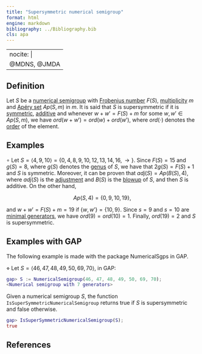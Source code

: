 ```yaml
---
title: "Supersymmetric numerical semigroup"
format: html
engine: markdown
bibliography: ../Bibliography.bib
cls: apa
---
```


---
nocite: |
  @MDNS, @JMDA
---


<!-- -->

## Definition

Let $S$ be a [numerical semigroup](../Basic-concepts/Numerical-semigroup.qmd) with [Frobenius number](../Basic-concepts/Frobenius-number.qmd) $F(S)$, [multiplicity](../Basic-concepts/Multiplicity.qmd) $m$ and [Apéry set](../Basic-concepts/Apery-set.qmd) $Ap(S,m)$ in $m$. It is said that $S$ is supersymmetric if it is [symmetric](NS-symmetric.qmd), [additive](NS-additive.qmd) and whenever $w + w' = F(S) + m$ for some $w, w' \in Ap(S,m)$, we have $ord(w + w') = ord(w) + ord(w')$, where $ord(\cdot)$ denotes the [order](../Fact-and-div/Order-of-an-element.qmd) of the element.

## Examples

$\circ$ Let $S = \langle 4, 9, 10 \rangle = \{0, 4, 8, 9, 10, 12, 13, 14, 16, \rightarrow\}$. Since $F(S) = 15$ and $g(S) = 8$, where $g(S)$ denotes the [genus](../Basic-concepts/Genus.qmd) of $S$, we have that $2g(S) = F(S) + 1$ and $S$ is symmetric. Moreover, it can be proven that $adj(S) = Ap(B(S), 4)$, where $adj(S)$ is the [adjustment](../Fact-and-div/Adjustment-NS.qmd) and $B(S)$ is the [blowup](../Ideals-NS/Blowup.qmd) of $S$, and then $S$ is additive. On the other hand,

$$
Ap(S, 4) = \{0, 9, 10, 19\},
$$

and $w + w' = F(S) + m = 19$ if $\{w,w'\} = \{10, 9\}$. Since $s = 9$ and $s = 10$ are [minimal generators](../Basic-concepts/Minimal-set-of-generators.qmd), we have $ord(9) = ord(10) = 1$. Finally, $ord(19) = 2$ and $S$ is supersymmetric.

## Examples with GAP

The following example is made with the package NumericalSgps in GAP.

$\diamond$ Let $S = \langle 46, 47, 48, 49, 50, 69, 70 \rangle$, in GAP:

``` gap
gap> S := NumericalSemigroup(46, 47, 48, 49, 50, 69, 70);
<Numerical semigroup with 7 generators>
```

Given a numerical semigroup $S$, the function `IsSuperSymmetricNumericalSemigroup` returns true if $S$ is supersymmetric and false otherwise.

``` gap
gap> IsSuperSymmetricNumericalSemigroup(S);
true
```

## References

::: {#refs}

:::
